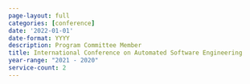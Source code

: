 ```yaml
---
page-layout: full
categories: [conference]
date: '2022-01-01'
date-format: YYYY
description: Program Committee Member
title: International Conference on Automated Software Engineering
year-range: "2021 - 2020"
service-count: 2
---
```

